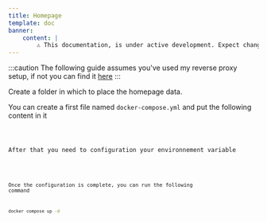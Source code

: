```yaml
---
title: Homepage
template: doc
banner:
    content: |
        ⚠️ This documentation, is under active development. Expect changes!
---
```


:::caution
The following guide assumes you've used my reverse proxy setup, if not you can find it <a href="/tools/nginx-proxy/">here</a>
:::


Create a folder in which to place the homepage data.

You can create a first file named `docker-compose.yml` and put the following content in it


<Code code={content} lang="yml" title="docker-compose.yml" />

After that you need to configuration your environnement variable


<Code code={contentEnv} lang="yml" title="docker-compose.yml" />

Once the configuration is complete, you can run the following command

```bash
docker compose up -d
```
